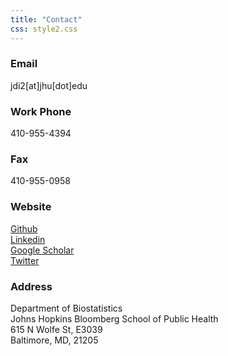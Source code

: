 ---
title: "Contact"
css: style2.css
---
<script>
  (function(i,s,o,g,r,a,m){i['GoogleAnalyticsObject']=r;i[r]=i[r]||function(){
  (i[r].q=i[r].q||[]).push(arguments)},i[r].l=1*new Date();a=s.createElement(o),
  m=s.getElementsByTagName(o)[0];a.async=1;a.src=g;m.parentNode.insertBefore(a,m)
  })(window,document,'script','https://www.google-analytics.com/analytics.js','ga');

  ga('create', 'UA-99094202-1', 'auto');
  ga('send', 'pageview');

</script>

### Email
 jdi2[at]jhu[dot]edu

### Work Phone
 410-955-4394

### Fax
 410-955-0958
 
### Website
 [Github](https://github.com/junruidi)\
 [Linkedin](https://www.linkedin.com/in/junruidi)\
 [Google Scholar](https://scholar.google.com/citations?user=9YSnIL4AAAAJ&hl=en)\
 [Twitter](https://twitter.com/JunruiDi)

### Address
 Department of Biostatistics  
 Johns Hopkins Bloomberg School of Public Health  
 615 N Wolfe St, E3039  
 Baltimore, MD, 21205
